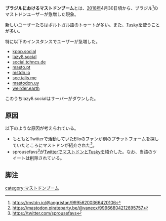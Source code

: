 '''ブラジルにおけるマストドンブーム'''とは、[[2018年]]4月30日頃から、ブラジル<ref>https://mstdn.io/@angristan/99956200366420106</ref>のマストドンユーザーが急増した現象。

新しいユーザーたちはポルトガル語のトゥートが多い。また、[[Tusky]]を使うことが多い。

特に以下のインスタンスでユーザーが急増した。

* [https://kpop.social kpop.social]
* [https://lazy8.social lazy8.social]
* [[social.tchncs.de]]
* [https://masto.pt masto.pt]
* [[mstdn.io]]
* [https://soc.ialis.me soc.ialis.me]
* [https://mastodon.uy mastodon.uy]
* [https://weirder.earth weirder.earth]

このうちlazy8.socialはサーバーがダウンした。

==原因==
以下のような原因が考えられている。

* もともとTwitterで活動していたElloのファンが別のプラットフォームを探していたところにマストドンが紹介された<ref>https://mastodon.pirateparty.be/@vanecx/99966804212695757</ref>。
* sprousefavs<ref>https://twitter.com/sprousefavs</ref>が[[Twitter]]でマストドンと[[Tusky]]を紹介した。なお、当該のツイートは削除されている。

==脚注==
<references />

{{DEFAULTSORT:ふらしるにおけるますととんふうむ}}
[[category:マストドンブーム]]